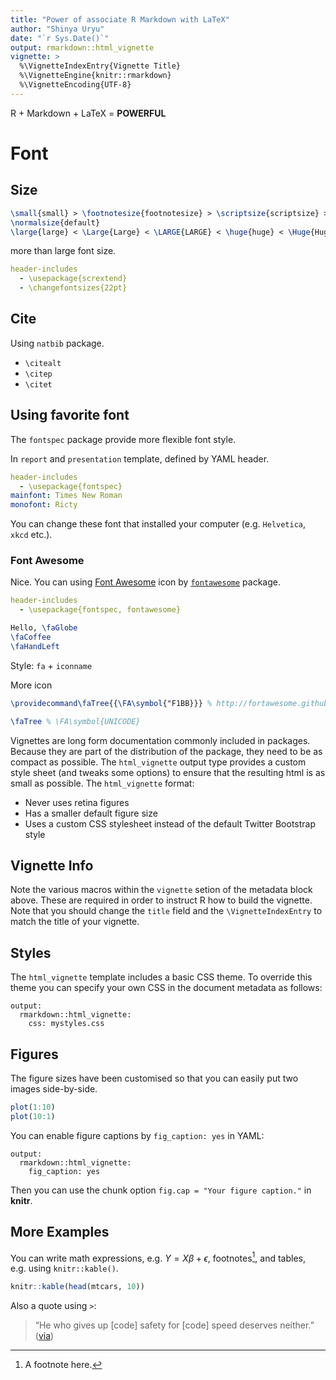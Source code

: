 ```yaml
---
title: "Power of associate R Markdown with LaTeX"
author: "Shinya Uryu"
date: "`r Sys.Date()`"
output: rmarkdown::html_vignette
vignette: >
  %\VignetteIndexEntry{Vignette Title}
  %\VignetteEngine{knitr::rmarkdown}
  %\VignetteEncoding{UTF-8}
---
```


R + Markdown + LaTeX = **POWERFUL**

# Font

## Size

```tex
\small{small} > \footnotesize{footnotesize} > \scriptsize{scriptsize} > \tiny{tiny}
\normalsize{default}
\large{large} < \Large{Large} < \LARGE{LARGE} < \huge{huge} < \Huge{Huge}
```

more than large font size.

```YAML
header-includes
  - \usepackage{scrextend}
  - \changefontsizes{22pt}
```

## Cite

Using `natbib` package.

* `\citealt`
* `\citep`
* `\citet`

## Using favorite font

The `fontspec` package provide more flexible font style. 

In `report` and `presentation` template, defined by YAML header.

```YAML
header-includes
  - \usepackage{fontspec}
mainfont: Times New Roman
monofont: Ricty
```

You can change these font that installed your computer (e.g. `Helvetica`, `xkcd` etc.).

### Font Awesome

Nice. You can using [Font Awesome](http://fortawesome.github.io/Font-Awesome/) icon by [`fontawesome`](https://www.ctan.org/pkg/fontawesome) package.

```YAML
header-includes
  - \usepackage{fontspec, fontawesome}
```

```tex
Hello, \faGlobe
\faCoffee
\faHandLeft
```

Style: `fa` + `iconname`

More icon

```tex
\providecommand\faTree{{\FA\symbol{"F1BB}}} % http://fortawesome.github.io/Font-Awesome/icon/tree/

\faTree % \FA\symbol{UNICODE}
```


Vignettes are long form documentation commonly included in packages. Because they are part of the distribution of the package, they need to be as compact as possible. The `html_vignette` output type provides a custom style sheet (and tweaks some options) to ensure that the resulting html is as small as possible. The `html_vignette` format:

- Never uses retina figures
- Has a smaller default figure size
- Uses a custom CSS stylesheet instead of the default Twitter Bootstrap style

## Vignette Info

Note the various macros within the `vignette` setion of the metadata block above. These are required in order to instruct R how to build the vignette. Note that you should change the `title` field and the `\VignetteIndexEntry` to match the title of your vignette.

## Styles

The `html_vignette` template includes a basic CSS theme. To override this theme you can specify your own CSS in the document metadata as follows:

    output: 
      rmarkdown::html_vignette:
        css: mystyles.css

## Figures

The figure sizes have been customised so that you can easily put two images side-by-side. 

```r
plot(1:10)
plot(10:1)
```

You can enable figure captions by `fig_caption: yes` in YAML:

    output:
      rmarkdown::html_vignette:
        fig_caption: yes

Then you can use the chunk option `fig.cap = "Your figure caption."` in **knitr**.

## More Examples

You can write math expressions, e.g. $Y = X\beta + \epsilon$, footnotes^[A footnote here.], and tables, e.g. using `knitr::kable()`.

```r
knitr::kable(head(mtcars, 10))
```

Also a quote using `>`:

> "He who gives up [code] safety for [code] speed deserves neither."
([via](https://twitter.com/hadleywickham/status/504368538874703872))

